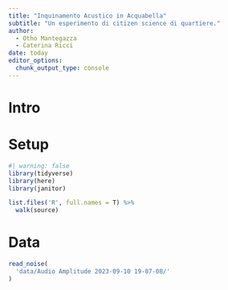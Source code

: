 ```yaml
---
title: "Inquinamento Acustico in Acquabella"
subtitle: "Un esperimento di citizen science di quartiere."
author: 
  - Otho Mantegazza
  - Caterina Ricci
date: today
editor_options: 
  chunk_output_type: console
---
```


# Intro

# Setup

```r
#| warning: false
library(tidyverse)
library(here)
library(janitor)
```

```r
list.files('R', full.names = T) %>% 
  walk(source)
```


# Data

```r
read_noise(
  'data/Audio Amplitude 2023-09-10 19-07-08/'
)
```


